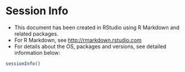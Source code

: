 # Session Info

* This document has been created in RStudio using R Markdown and related packages.
* For R Markdown, see <http://rmarkdown.rstudio.com>
* For details about the OS, packages and versions, see detailed information below: 

```r
sessionInfo()
```
